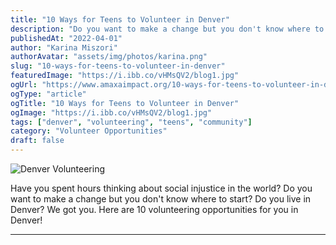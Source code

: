 ```yaml
---
title: "10 Ways for Teens to Volunteer in Denver"
description: "Do you want to make a change but you don't know where to start? Do you live in Denver? We got you. Here are 10 volunteering opportunities for teens in Denver!"
publishedAt: "2022-04-01"
author: "Karina Miszori"
authorAvatar: "assets/img/photos/karina.png"
slug: "10-ways-for-teens-to-volunteer-in-denver"
featuredImage: "https://i.ibb.co/vHMsQV2/blog1.jpg"
ogUrl: "https://www.amaxaimpact.org/10-ways-for-teens-to-volunteer-in-denver.html"
ogType: "article"
ogTitle: "10 Ways for Teens to Volunteer in Denver"
ogImage: "https://i.ibb.co/vHMsQV2/blog1.jpg"
tags: ["denver", "volunteering", "teens", "community"]
category: "Volunteer Opportunities"
draft: false
---
```



![Denver Volunteering](https://i.ibb.co/vHMsQV2/blog1.jpg)

Have you spent hours thinking about social injustice in the world? Do you want to make a change but you don't know where to start? Do you live in Denver? We got you. Here are 10 volunteering opportunities for you in Denver!

---

<AuthorCard name="Karina Miszori" avatar="assets/img/photos/karina.png" date="2022-04-01" /> 